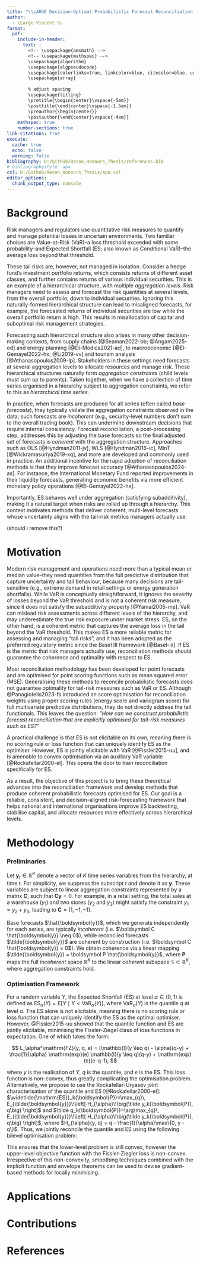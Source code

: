 ```yaml
---
title: "\\LARGE Decision-Optimal Probabilistic Forecast Reconciliation for Expected Shortfall in Hierarchical Time Series"
author: 
  - \Large Vincent Su
format: 
  pdf:
    include-in-header:
      text: |
        <!-- \usepackage{amsmath} -->
        <!-- \usepackage{mathspec} -->
        \usepackage{algorithm}
        \usepackage{algpseudocode}
        \usepackage[colorlinks=true, linkcolor=blue, citecolor=blue, urlcolor=blue]{hyperref}
        \usepackage{array}
        
        % adjust spacing
        \usepackage{titling}
        \pretitle{\begin{center}\vspace{-5em}}
        \posttitle{\end{center}\vspace{-1.5em}} 
        \preauthor{\begin{center}}
        \postauthor{\end{center}\vspace{-4em}} 
    mathspec: true
    number-sections: true
link-citations: true
execute:
  cache: true
  echo: false
  warning: false
bibliography: D:/Github/Recon_Honours_Thesis/references.bib
# bibliographystyle: apa
csl: D:/Github/Recon_Honours_Thesis/apa.csl
editor_options: 
  chunk_output_type: console
---
```


<!--
========== Tas Advice ==========
- Start with ES
  - Talk about VaR and then ES
  - Take portfolio as example
  - Walk to hierarchical time series
  - Motivation is bringing ES and HTS together

- Quantiles are point forecasts



-->

# Background

<!-- 
========== Old version ==========

- Data is hierarchical
- Decision making requires forecasts at different levels of hierarchy
- Base forecasts are incoherent and accuracy suffers
- Reconciliation methods are used to adjust forecasts to be coherent
- Point forecasts methods are developed
- Probabilistic forecasts are sometimes the quantity of interest, especially in risk management

Many operational datasets are naturally hierarchical. For Starbucks, their total sales is the sum of all countries they are operating in, and each national sales is the sum for all cities, down to many outlets, forming an aggregation constraint. Forecasting such hierarchical time series arises in many decision-making contexts ranging from supply chains [@Seaman2022-bb; @Angam2025-od] and energy planning [@Di-Modica2021-ad], to macroeconomic [@El-Gemayel2022-hx; @Li2019-vv] and tourism analysis [@Athanasopoulos2009-lp], where stakeholders need forecasts at several aggregation levels to allocate resources and manage risk.

In practice, when base forecasts are produced independently for all series, they typically fail to satisfy the aggregation constraints. Such forecasts are *incoherent*, which can undermine downstream decisions that require internal consistency. Forecast reconciliation addresses this by adjusting the base forecasts so the final set is *coherent* with the hierarchy. Approaches such as OLS [@Hyndman2011-jv], WLS [@Hyndman2016-ic], and MinT [@Wickramasuriya2019-xq] implement this as linear mappings (often projections) so that the adjusted forecasts lie in the coherent subspace; see @Athanasopoulos2024-as for a comprehensive review. 
-->

<!-- 
- Talk about VaR and then ES
- Take portfolio as example
- Link to hierarchical time series with previous example
- Mention HTS arises in many contexts
- Brief about coherence and reconciliation
-->

<!-- 
While VaR is conceptually straightforward, it only measures the percentiles of loss distributions and ignores the severity of losses beyond that threshold [@Yamai2005-me]. ES, on the other hand, captures the average loss in the tail beyond the VaR threshold. This makes ES a more reliable metric for assessing and managing "tail risks", and it has been adopted as the preferred regulatory metric since the Basel III framework [@Basel-iii].
-->

Risk managers and regulators use quantitative risk measures to quantify and manage potential losses in uncertain environments. Two familiar choices are Value-at-Risk (VaR)--a loss threshold exceeded with some probability--and Expected Shortfall (ES; also known as Conditional VaR)--the average loss beyond that threshold. 

These tail risks are, however, not managed in isolation. Consider a hedge fund's investment portfolio returns, which consists returns of different asset classes, and further contains returns of various individual securities. This is an example of a hierarchical structure, with multiple *aggregation levels*. Risk managers need to assess and forecast the risk quantities at several levels, from the overall portfolio, down to individual securities. Ignoring this naturally-formed hierarchical structure can lead to misaligned forecasts, for example, the forecasted returns of individual securities are low while the overall portfolio return is high. This results in misallocation of capital and suboptimal risk management strategies.

Forecasting such hierarchical structure also arises in many other decision-making contexts, from supply chains [@Seaman2022-bb; @Angam2025-od] and energy planning [@Di-Modica2021-ad], to macroeconomic [@El-Gemayel2022-hx; @Li2019-vv] and tourism analysis [@Athanasopoulos2009-lp]. Stakeholders in these settings need forecasts at several aggregation levels to allocate resources and manage risk. These hierarchical structures naturally form *aggregation constraints* (child levels must sum up to parents). Taken together, when we have a collection of time series organised in a hierarchy subject to aggregation constraints, we refer to this as *hierarchical time series*.

In practice, when forecasts are produced for all series (often called *base forecasts*), they typically violate the aggregation constraints observed in the data; such forecasts are *incoherent* (e.g., security-level numbers don’t sum to the overall trading book). This can undermine downstream decisions that require internal consistency. Forecast reconciliation, a post-processing step, addresses this by adjusting the base forecasts so the final adjusted set of forecasts is *coherent* with the aggregation structure. Approaches such as OLS [@Hyndman2011-jv], WLS [@Hyndman2016-ic], MinT [@Wickramasuriya2019-xq], and more are developed and commonly used in practice. An additional incentive for the rapid adoption of reconciliation methods is that they improve forecast accuracy [@Athanasopoulos2024-as]. For instance, the International Monetary Fund reported improvements in their liquidity forecasts, generating economic benefits via more efficient monetary policy operations [@El-Gemayel2022-hx].

\color{red}
Importantly, ES behaves well under aggregation (satisfying subadditivity\footnote{\textbf{Subadditivity.} A risk measure $\rho$ on loss variables is subadditive if $\rho(X+Y)\le \rho(X)+\rho(Y)$ for any losses $X,Y$. It encodes diversification: the risk of a combined portfolio should not exceed the sum of stand-alone risks. Expected Shortfall satisfies subadditivity for all $\alpha\in(0,1)$, whereas VaR can violate it. Thus, the portfolio ES cannot exceed the sums of desk ESs.}), making it a natural target when risks are rolled up through a hierarchy. This context motivates methods that deliver coherent, multi-level forecasts whose uncertainty aligns with the tail-risk metrics managers actually use.

(should i remove this?)
\color{black}




# Motivation

<!--
========== Old version ==========

- Recent works mainly focus on point forecasts
- Existing point forecast reconciliation can be extended to probabilistic forecasts
- Point forecast reconciliation methods are optimised for scoring rules such as MSE
- Question: How can probabilistic reconciliation be optimised with respect to different loss functions targeted at the
downstream decision? 
- Value-at-risk (VaR) is common risk measure, however, it ignores the tail risk and not coherent risk measure
- Expected Shortfall (ES) is coherent risk measure and accounts for tail risk, and has recently superseded the Value at Risk as the preferred risk measure in banking regulation.
- This work investigates the optimal probabilistic forecast reconciliation for Expected Shortfall.


In the current literature, most reconciliation methodology has been developed for point forecasts, and its benefits for accuracy and coordination across organisation's departments or "silos" are well documented. However, in many applications the quantity of interest is probabilistic forecasts, not just a specific value. Decision makers care about the full distribution of future outcomes to quantify uncertainty, especially in risk management, where tail risks matter (e.g., extreme demand in newsvendor settings or energy generation shortfalls). This motivates moving from point reconciliation to probabilistic reconciliation, so that coherent forecasts also carry coherent uncertainty.

Existing reconciliation methods for point forecasts has recently been generalised to reconcile probabilistic forecasts. However, these approaches originally focus on point forecasts and are optimised for scoring rules such as mean squared error (MSE). There is a gap in the literature on how *optimal* this approach is with respect to the downstream decision. The current expansion of point reconciliation methods no longer guarantee optimality for probabilistic forecasts, such as quantiles or expected shortfall (ES). This leaves the question: *"How can probabilistic reconciliation be optimised with respect to different loss functions targeted at the downstream decision?"*

Although @Panagiotelis2023-fs introduced an score optimisation for reconciliation weights using the energy score or variogram score, they are scoring rules for full multivariate predictive distributions and do not directly address the tail functionals. 

Among the risk measures, quantiles, also known as Value-at-Risk (VaR), is a common choice, but it has limitations. VaR ignores the severity of losses beyond that threshold and is not a coherent risk measure, since it does not satisfy the subadditivity property [@Yamai2005-me]. This can lead to inconsistencies in risk assessments across different levels of the hierarchy.

Meanwhile, Expected Shortfall (ES) is a coherent risk measure that accounts for the severity of losses in the tail of the distribution [@Yamai2005-me]. It has recently been adopted as the preferred risk measure in banking regulation since the Basel III regulatory framework [@Basel-iii]. It has ability to capture tail risks more effectively than VaR. ES is also applicable beyond finance, such as quantifying expected economic loss when electricity demand exceeds available capacity. Therefore, we aim to investigate and develop the optimal probabilistic forecast reconciliation under the Expected Shortfall criterion.
-->

<!--
=========== 1st version =========
In the current literature, most reconciliation methodology has been developed for point forecasts, and its benefits for accuracy and coordination across organisation's departments or "silos" are well documented. However, modern risk management and operations need more than a typical mean or median value--they need quantities from the full predictive distribution that capture uncertainty and tail behaviour, because many decisions are tail-sensitive (e.g., extreme demand in newsvendor settings or energy generation shortfalls).

Existing reconciliation methods for point forecasts has recently been generalised to reconcile probabilistic forecasts with downstream decisions based on these. However, these approaches originally focus on point forecasts and are optimised for scoring functions such as mean squared error (MSE). There is a gap in the literature on how *optimal* this approach when considering alternative quantities of interest, such as Value-at-Risk or Expected Shortfall. This leaves the question: *"How can we construct probabilistic forecast reconciliation that are explicitly optimised for tail-risk measures?"*

Although @Panagiotelis2023-fs introduced an score optimisation for reconciliation weights using proper scoring rules (energy score and variogram score) for full multivariate predictive distributions, they do not directly address the tail functionals. Other than that, there is a lack of research on optimising reconciliation for specific risk measures such as VaR and ES.

Both VaR and ES are popular risk measures, but they have different properties. While VaR is conceptually straightforward, it ignores the severity of losses beyond the VaR threshold and is not a coherent risk measure, since it does not satisfy the subadditivity property [@Yamai2005-me]. VaR can mislead risk assessments across different levels of the hierarchy, and may underestimate the true risk exposure under market stress. ES, on the other hand, is a coherent metric that captures the average loss in the tail beyond the VaR threshold. This makes ES a more reliable metric for assessing and managing "tail risks", and it has been adopted as the preferred regulatory metric since the Basel III framework [@Basel-iii].

Even with these advantages, ES has its own challenges. Notably, ES is not elicitable on its own, meaning there is no scoring rule or loss function that can uniquely identify the ES as the optimal optimiser. However, works from @Fissler2015-uu and @Rockafellar2000-el show that this is not impossible when ES is considered jointly with VaR. This joint elicitability opens the door to optimising reconciliation methods specifically for ES. As a result, the biggest objective of this project is to bring these recent theoretical advances into the reconciliation framework, to develop methods that produce coherent probabilistic forecasts optimised for ES.
-->

Modern risk management and operations need more than a typical mean or median value--they need quantities from the full predictive distribution that capture uncertainty and tail behaviour, because many decisions are tail-sensitive (e.g., extreme demand in retail settings or energy generation shortfalls). While VaR is conceptually straightforward, it ignores the severity of losses beyond the VaR threshold and is not a coherent risk measure, since it does not satisfy the subadditivity property [@Yamai2005-me]. VaR can mislead risk assessments across different levels of the hierarchy, and may underestimate the true risk exposure under market stress. ES, on the other hand, is a coherent metric that captures the average loss in the tail beyond the VaR threshold. This makes ES a more reliable metric for assessing and managing "tail risks", and it has been adopted as the preferred regulatory metric since the Basel III framework [@Basel-iii]. If ES is the metric that risk managers actually use, reconciliation methods should guarantee the coherence and optimality with respect to ES.

Most reconciliation methodology has been developed for point forecasts and are optimised for point scoring functions such as mean squared error (MSE). Generalising these methods to reconcile probabilistic forecasts does not guarantee optimality for tail-risk measures such as VaR or ES. Although @Panagiotelis2023-fs introduced an score optimisation for reconciliation weights using proper scoring rules (energy score and variogram score) for full multivariate predictive distributions, they do not directly address the tail functionals. This leaves the question: *"How can we construct probabilistic forecast reconciliation that are explicitly optimised for tail-risk measures such as ES?"*

A practical challenge is that ES is not elicitable on its own, meaning there is no scoring rule or loss function that can uniquely identify ES as the optimiser. However, ES is jointly elicitable with VaR [@Fissler2015-uu], and is amenable to convex optimisation via an auxiliary VaR variable [@Rockafellar2000-el]. This opens the door to train reconciliation specifically for ES.

As a result, the objective of this project is to bring these theoretical advances into the reconciliation framework and develop methods that produce coherent probabilistic forecasts optimised for ES. Our goal is a reliable, consistent, and decision-aligned risk-forecasting framework that helps national and international organisations improve ES backtesting, stabilise capital, and allocate resources more effectively across hierarchical levels.

<!-- footnote for subadditivity property? -->

# Methodology

### Preliminaries {-}
<!-- 
- Hierarchical time series (HTS) is a collection of time series that are organised in a hierarchy.
- Coherent subspace and reconciliation definition
- Reconciliation to probabilistic forecasts\
-->

Let $\boldsymbol{y}_t \in \mathbb{R}^K$ denote a vector of $K$ time series variables from the hierarchy, at time $t$. For simplicity, we suppress the subscript $t$ and denote it as $\boldsymbol{y}$. These variables are subject to linear aggregation constraints represented by a matrix $\boldsymbol C$, such that $\boldsymbol C \boldsymbol{y} = 0$. For example, in a retail setting, the total sales at a warehouse ($y_1$) and two stores ($y_2$ and $y_3$) might satisfy the constraint $y_1 = y_2 + y_3$, leading to $\boldsymbol C = (1, -1, -1)$.

<!-- 
\tilde{\boldsymbol{y}}
\hat{\boldsymbol{y}}
-->

Base forecasts $\hat{\boldsymbol{y}}$, which we generate independently for each series, are typically *incoherent* (i.e. $\boldsymbol C \hat{\boldsymbol{y}} \neq 0$), while reconciled forecasts $\tilde{\boldsymbol{y}}$ are coherent by construction (i.e. $\boldsymbol C \hat{\boldsymbol{y}} = 0$). We obtain coherence via a linear mapping $\tilde{\boldsymbol{y}} = \boldsymbol P \hat{\boldsymbol{y}}$, where $\boldsymbol P$ maps the full *incoherent* space $\mathbb{R}^K$ to the linear *coherent* subspace $\mathbb{S} \subset \mathbb{R}^K$, where aggregation constraints hold. 

<!-- 
This mapping $\boldsymbol P$ can be a projection operator $\boldsymbol S (\boldsymbol S' \boldsymbol S)^{-1} \boldsymbol S'$ [@Hyndman2011-jv], where $\boldsymbol S$ is a matrix designed such that $\boldsymbol S \boldsymbol C = 0$. The mapping $\boldsymbol P$ is not unique, and selecting an optimal $\boldsymbol P$ is the core design problem. In this project, we will focus solely on linear reconciliation.

For probabilistic forecasts, let $\hat F$ be a multivariate base probabilistic forecast on $\mathbb{R}^K$. Define the reconciled probabilistic forecast $\tilde F$ on $\mathbb{S}$ so that probabilities are preserved under the reconciliation map (intuitively, events in the coherent subspace under $\tilde F$ correspond to pre-images under $\hat F$). This extends point reconciliation to the distributional setting while respecting the aggregation constraints.

\color{red}
Talk about the probabilistic reconciliation and how it is extended from point reconciliation.
\color{black}
-->




### Optimisation Framework {-}
<!-- 
- ES definition
- ES is not elicitable, but is jointly elicitable with the quantile function.
- the quantile and ES jointly minimise in expectation the Fissler-Ziegel class of loss functions
- utilise the Rockafellar-Uryasev joint characterisation of the quantile and ES
- thus jointly reconcile the quantile and ES using the following bilevel optimisation problem
- ...
-->

For a random variable $Y$, the Expected Shortfall (ES) at level $\alpha \in (0, 1)$ is defined as $\mathrm{ES}_\alpha(Y) = E[Y \mid Y < \mathrm{VaR}_\alpha(Y)]$, where $\mathrm{VaR}_\alpha(Y)$ is the quantile $q$ at level $\alpha$. The ES alone is not elicitable, meaning there is no scoring rule or loss function that can uniquely identify the ES as the optimal optimiser. However, @Fissler2015-uu showed that the quantile function and ES are jointly elicitable, minimising the Fissler-Ziegel class of loss functions in expectation. One of which takes the form:

$$
L_\alpha^\mathrm{FZ}(y, q, e) = (\mathbb{I}(y \leq q) - \alpha)(q-y) 
+ \frac{1}{\alpha} \mathrm{exp}(e) \mathbb{I}(y \leq q)(q-y) + \mathrm{exp}(e)(e-q-1),
$$

where $y$ is the realisation of $Y$, $q$ is the quantile, and $e$ is the ES. This loss function is non-convex, thus greatly complicating the optimisation problem. Alternatively, we propose to use the Rockafellar-Uryasev joint characterisation of the quantile and ES [@Rockafellar2000-el]:
$\widetilde{\mathrm{ES}}_k(\boldsymbol{P})=\max_{q}\, E_{\tilde{\boldsymbol{y}}}\!\left[ H_{\alpha}\!\big(\tilde y_k(\boldsymbol{P}), q\big) \right]$ 
and 
$\tilde q_k(\boldsymbol{P})=\arg\max_{q}\, E_{\tilde{\boldsymbol{y}}}\!\left[ H_{\alpha}\!\big(\tilde y_k(\boldsymbol{P}), q\big) \right]$,
where
$H_{\alpha}(y, q) = q - \frac{1}{\alpha}\max\{0, y - q\}$.
Thus, we jointly reconcile the quantile and ES using the following bilevel optimisation problem:

\vspace{-0.8cm}

\begin{align}
\min_{\boldsymbol{P}}\;&
\sum_{k=1}^{K} E_{\boldsymbol y}\!\left[
  L^{\mathrm{FZ}}_{\alpha}\!\big(y_k,\, \tilde q_k(\boldsymbol{P}),\, \widetilde{\mathrm{ES}}_k(\boldsymbol{P})\big)
\right]
\\
\text{s.t. }&
\tilde q_k(\boldsymbol{P})=\arg\max_{q}\, E_{\tilde{\boldsymbol{y}}}\!\left[ H_{\alpha}\!\big(\tilde y_k(\boldsymbol{P}), q\big) \right],
\notag\\
&
\widetilde{\mathrm{ES}}_k(\boldsymbol{P})=\max_{q}\, E_{\tilde{\boldsymbol{y}}}\!\left[ H_{\alpha}\!\big(\tilde y_k(\boldsymbol{P}), q\big) \right],
\qquad \forall\,k=1,\ldots,K.
\notag
\end{align}

\vspace{-0.4cm}

This ensures that the lower-level problem is still convex, however the upper-level objective function with the Fissler-Ziegler loss is non-convex. Irrespective of this non-convexity, smoothing techniques combined with the implicit function and envelope theorems can be used to devise gradient-based methods for locally minimising.

# Applications 
<!-- 
- Finance: ES is prefered risk measure, hierarchical structure from composite indices and etfs, also accounting for varying weights. Data is publicly available.
- Energy: ES can be a measure of economic loss accrued if insufficient generation capacity, hierarchical structure from geographical aggregation of service zones, states, and national level. Electricity load data are made available by the Australian Energy Market Operator
-->

# Contributions
<!-- 
- Methodological: cutting-edge techniques from optimisation, econometrics and statistics will be combined to develop new reconciliation methods, new methods will be applied to important problems in energy, retail, and finance thus demonstrating that the research can inform decisions that lower real-world economic costs.

- Economic, environmental and social benefits: the research will improve the accuracy of probabilistic forecasts for decision making in energy, retail, and finance. This will lead to more efficient allocation of resources, reduced economic costs, and improved risk management.
-->


\pagebreak
# References {-}
